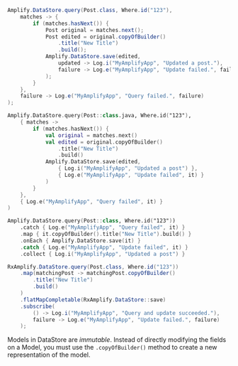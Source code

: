 <BlockSwitcher>
<CodeBlock name="Java">

```java
Amplify.DataStore.query(Post.class, Where.id("123"),
    matches -> {
        if (matches.hasNext()) {
            Post original = matches.next();
            Post edited = original.copyOfBuilder()
                .title("New Title")
                .build();
            Amplify.DataStore.save(edited,
                updated -> Log.i("MyAmplifyApp", "Updated a post."),
                failure -> Log.e("MyAmplifyApp", "Update failed.", failure)
            );
        }
    },
    failure -> Log.e("MyAmplifyApp", "Query failed.", failure)
);
```

</CodeBlock>
<CodeBlock name="Kotlin - Callbacks">

```kotlin
Amplify.DataStore.query(Post::class.java, Where.id("123"),
    { matches ->
        if (matches.hasNext()) {
            val original = matches.next()
            val edited = original.copyOfBuilder()
                .title("New Title")
                .build()
            Amplify.DataStore.save(edited,
                { Log.i("MyAmplifyApp", "Updated a post") },
                { Log.e("MyAmplifyApp", "Update failed", it) }
            )
        }
    },
    { Log.e("MyAmplifyApp", "Query failed", it) }
)
```

</CodeBlock>
<CodeBlock name="Kotlin - Coroutines (Beta)">

```kotlin
Amplify.DataStore.query(Post::class, Where.id("123"))
    .catch { Log.e("MyAmplifyApp", "Query failed", it) }
    .map { it.copyOfBuilder().title("New Title").build() }
    .onEach { Amplify.DataStore.save(it) }
    .catch { Log.e("MyAmplifyApp", "Update failed", it) }
    .collect { Log.i("MyAmplifyApp", "Updated a post") }
```

</CodeBlock>
<CodeBlock name="RxJava">

```java
RxAmplify.DataStore.query(Post.class, Where.id("123"))
    .map(matchingPost -> matchingPost.copyOfBuilder()
        .title("New Title")
        .build()
    )
    .flatMapCompletable(RxAmplify.DataStore::save)
    .subscribe(
        () -> Log.i("MyAmplifyApp", "Query and update succeeded."),
        failure -> Log.e("MyAmplifyApp", "Update failed.", failure)
    );
```

</CodeBlock>
</BlockSwitcher>

<Callout>

Models in DataStore are *immutable*. Instead of directly modifying the fields on a Model, you must use the `.copyOfBuilder()` method to create a new representation of the model.

</Callout>
